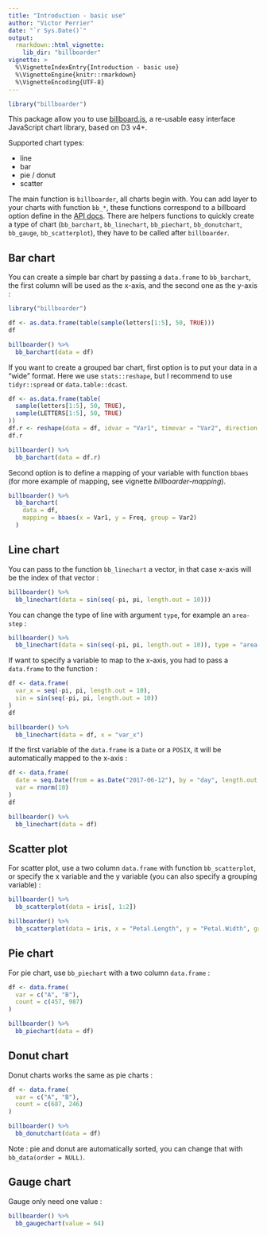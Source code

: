 ---
title: "Introduction - basic use"
author: "Victor Perrier"
date: "`r Sys.Date()`"
output: 
  rmarkdown::html_vignette:
    lib_dir: "billboarder"
vignette: >
  %\VignetteIndexEntry{Introduction - basic use}
  %\VignetteEngine{knitr::rmarkdown}
  %\VignetteEncoding{UTF-8}
---

```{r setup, echo=FALSE}
library("billboarder")
```


This package allow you to use [billboard.js](https://naver.github.io/billboard.js/),
a re-usable easy interface JavaScript chart library, based on D3 v4+.

Supported chart types:

* line
* bar
* pie / donut
* scatter

The main function is `billboarder`, all charts begin with. You can add layer to your charts with function `bb_*`, these functions
correspond to a billboard option define in the [API docs](https://naver.github.io/billboard.js/release/latest/doc/).
There are helpers functions to quickly create a type of chart (`bb_barchart`, `bb_linechart`, `bb_piechart`, `bb_donutchart`, `bb_gauge`,
`bb_scatterplot`), they have to be called after `billboarder`.


## Bar chart

You can create a simple bar chart by passing a `data.frame` to `bb_barchart`, the first column will be used as the x-axis, and the second one as the y-axis :

```{r barchart}
library("billboarder")

df <- as.data.frame(table(sample(letters[1:5], 50, TRUE)))
df

billboarder() %>% 
  bb_barchart(data = df)
```



If you want to create a grouped bar chart, first option is to put your data in a "wide" format. Here we use `stats::reshape`, but I recommend to use `tidyr::spread` or `data.table::dcast`.

```{r stacked_bar}
df <- as.data.frame(table(
  sample(letters[1:5], 50, TRUE),
  sample(LETTERS[1:5], 50, TRUE)
))
df.r <- reshape(data = df, idvar = "Var1", timevar = "Var2", direction = "wide")
df.r

billboarder() %>% 
  bb_barchart(data = df.r)
```


Second option is to define a mapping of your variable with function `bbaes` (for more example of mapping, see vignette *billboarder-mapping*).

```{r}
billboarder() %>% 
  bb_barchart(
    data = df,
    mapping = bbaes(x = Var1, y = Freq, group = Var2)
  )
```




## Line chart

You can pass to the function `bb_linechart` a vector, in that case x-axis will be the index of that vector :

```{r linechart}
billboarder() %>% 
  bb_linechart(data = sin(seq(-pi, pi, length.out = 10)))
```



You can change the type of line with argument `type`, for example an `area-step` :


```{r area}
billboarder() %>% 
  bb_linechart(data = sin(seq(-pi, pi, length.out = 10)), type = "area-step")
```


If want to specify a variable to map to the x-axis, you had to pass a `data.frame` to the function :

```{r custom_x}
df <- data.frame(
  var_x = seq(-pi, pi, length.out = 10),
  sin = sin(seq(-pi, pi, length.out = 10))
)
df

billboarder() %>% 
  bb_linechart(data = df, x = "var_x")
```



If the first variable of the `data.frame` is a `Date` or a `POSIX`, it will be automatically mapped to the x-axis :

```{r line_date}
df <- data.frame(
  date = seq.Date(from = as.Date("2017-06-12"), by = "day", length.out = 10),
  var = rnorm(10)
)
df

billboarder() %>% 
  bb_linechart(data = df)
```



## Scatter plot

For scatter plot, use a two column `data.frame` with function `bb_scatterplot`, or specify the x variable and the y variable (you can also specify a grouping variable) :


```{r scatter}
billboarder() %>% 
  bb_scatterplot(data = iris[, 1:2])

billboarder() %>% 
  bb_scatterplot(data = iris, x = "Petal.Length", y = "Petal.Width", group = "Species")
```






## Pie chart

For pie chart, use `bb_piechart` with a two column `data.frame` :

```{r pie}
df <- data.frame(
  var = c("A", "B"),
  count = c(457, 987)
)

billboarder() %>% 
  bb_piechart(data = df)
```



## Donut chart

Donut charts works the same as pie charts :

```{r donut}
df <- data.frame(
  var = c("A", "B"),
  count = c(687, 246)
)

billboarder() %>% 
  bb_donutchart(data = df)
```


Note : pie and donut are automatically sorted, you can change that with `bb_data(order = NULL)`.


## Gauge chart

Gauge only need one value :

```{r gauge}
billboarder() %>% 
  bb_gaugechart(value = 64)
```




